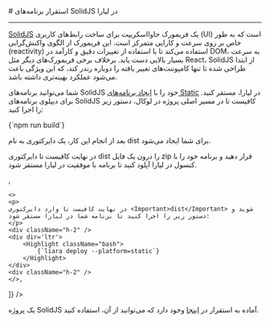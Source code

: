 

<Layout>
<Head>
<title>مستندات استقرار برنامه‌های SolidJS - لیارا</title>
</Head>
# استقرار برنامه‌های SolidJS در لیارا
<hr className="mb-2" />

<a href="https://docs.solidjs.com/" className="text-[#2196f3] ">SolidJS</a>
یک فریمورک جاوااسکریپت برای ساخت رابط‌های کاربری (UI) است که به طور خاص بر روی سرعت و کارایی متمرکز است. این فریمورک از الگوی واکنش‌گرایی (reactivity) استفاده می‌کند تا با استفاده از تغییرات دقیق و کارآمد در DOM، به سرعت بسیار بالایی دست یابد. برخلاف برخی فریمورک‌های دیگر مثل React، SolidJS از ابتدا طراحی شده تا تنها کامپوننت‌های تغییر یافته را دوباره رندر کند، که این ویژگی باعث می‌شود عملکرد بهینه‌تری داشته باشد.
<div className="h-2" />

شما می‌توانید برنامه‌های SolidJS خود را با <a href="../../how-tos/create-app" className="text-[#2196f3] ">ایجاد برنامه‌های Static</a> در لیارا، مستقر کنید.
برای دیپلوی برنامه‌های SolidJS 
کافیست تا در مسیر اصلی پروژه در لوکال، دستور زیر را اجرا کنید:

<div className="h-2" />
<div dir='ltr'>
    <Highlight className="bash">
        {`npm run build`}
    </Highlight>
</div>
<div className="h-2" />

بعد از انجام این کار، یک دایرکتوری به نام <Important>dist</Important> برای شما ایجاد می‌شود. 

<Section id="deploy" title="استقرار برنامه" />
<Tabs 
    tabs={["Liara Console", "Liara CLI"]} 
    content={[
    <>
    <p>
    در نهایت کافیست تا دایرکتوری <Important>dist</Important> را درون یک فایل zip قرار دهید و برنامه خود را با کنسول در لیارا آپلود کنید تا برنامه با موفقیت در لیارا مستقر شود. 
    </p>
    </>,
 
    <>
    <p>
    در نهایت کافیست تا وارد دایرکتوری <Important>dist</Important> شوید و دستور زیر را اجرا کنید تا برنامه شما در لیارا مستقر شود:
    </p>
    <div className="h-2" />
    <div dir='ltr'>
        <Highlight className="bash">
            {`liara deploy --platform=static`}
        </Highlight>
    </div>
    <div className="h-2" />
    </>,

]} 
/>

<Alert variant="success">
<p>
یک پروژه SolidJS آماده به استقرار در <a href="https://github.com/liara-cloud/solidjs-getting-started" className="text-[#2196f3] ">اینجا</a> وجود دارد که می‌توانید از آن، استفاده کنید.
</p>
</Alert>
</Layout>


